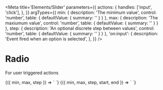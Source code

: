 
<Meta
  title='Elements/Slider'
  parameters={{
    actions: {
      handles: ['input', 'click'],
    },
  }}
  argTypes={{
    min: {
      description: 'The minimum value',
      control: 'number',
      table: { defaultValue: { summary: '' } }
    },
    max: {
      description: 'The maxiumum value',
      control: 'number',
      table: { defaultValue: { summary: '' } }
    },
    step: {
      description: 'An optional discrete step between values',
      control: 'number',
      table: { defaultValue: { summary: '' } }
    },
    'on:input': {
      description: 'Event fired when an option is selected',
    },
  }}
/>

# Radio

For user triggered actions

<Canvas>
  <Story
    name='Slider'
    args={{
      min: 0,
      max: 100,
      step: 10,
    }}
  >
    {({ min, max, step }) => `
      <v-slider
        min="${min}"
        max="${max}"
        step="${step}"
      />
    `}
  </Story>
</Canvas>

<Canvas>
  <Story
    name='Multivalue'
    args={{
      min: 0,
      max: 100,
      start: 10,
      end: 90,
      step: 10,
    }}
  >
    {({ min, max, step, start, end }) => `
      <v-slider
        min="${min}"
        max="${max}"
        step="${step}"
        start="${start}"
        end="${end}"
      />
    `}
  </Story>
</Canvas>